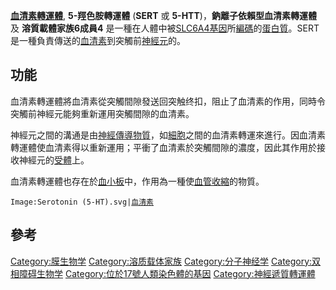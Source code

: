 {{PBB|geneid=6532}}

'''[[血清素轉運體|血清素轉運體]]''', '''5-羥色胺轉運體''' ('''SERT''' 或 '''5-HTT''')，'''鈉離子依賴型血清素轉運體''' 及 '''溶質載體家族6成員4''' 是一種在人體中被[[SLC6A4基因|SLC6A4基因]]所[[編碼|編碼]]的[[蛋白質|蛋白質]]。SERT 是一種負責傳送{{le|突觸間隙|synaptic cleft}}的[[血清素|血清素]]到突觸前[[神經元|神經元]]的{{le|單胺轉運蛋白|Monoamine_transporter}}。

== 功能 ==
血清素轉運體將血清素從突觸間隙發送回突触终扣，阻止了血清素的作用，同時令突觸前神經元能夠重新運用突觸間隙的血清素。

神經元之間的溝通是由[[神經傳導物質|神經傳導物質]]，如[[細胞|細胞]]之間的血清素轉運來進行。因血清素轉運體使血清素得以重新運用；平衝了血清素於突觸間隙的濃度，因此其作用於接收神經元的[[受體|受體]]上。

血清素轉運體也存在於[[血小板|血小板]]中，作用為一種使[[血管收縮|血管收縮]]的物質。

<gallery>
 Image:Serotonin (5-HT).svg|[[血清素|血清素]]
</gallery>

==參考==
{{Reflist|30em}}

{{血清張力素}}
{{Neurotransmitter_transporters}}
[[Category:膜生物学|Category:膜生物学]]
[[Category:溶质载体家族|Category:溶质载体家族]]
[[Category:分子神经学|Category:分子神经学]]
[[Category:双相障碍生物学|Category:双相障碍生物学]]
[[Category:位於17號人類染色體的基因|Category:位於17號人類染色體的基因]]
[[Category:神經遞質轉運體|Category:神經遞質轉運體]]